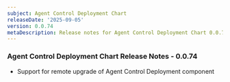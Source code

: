 ```yaml
---
subject: Agent Control Deployment Chart
releaseDate: '2025-09-05'
version: 0.0.74
metaDescription: Release notes for Agent Control Deployment Chart 0.0.74
---
```


### Agent Control Deployment Chart Release Notes - 0.0.74

 - Support for remote upgrade of Agent Control Deployment component